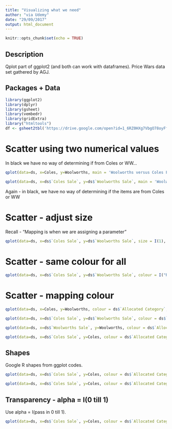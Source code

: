 ```yaml
---
title: "Visualizing what we need"
author: "via Udemy"
date: "29/09/2017"
output: html_document
---
```


```r
knitr::opts_chunk$set(echo = TRUE)
```
 
## Description

Qplot part of ggplot2 (and both can work with dataframes). Price Wars data set gathered by AGJ.

## Packages + Data

```r
library(ggplot2)
library(dplyr)
library(gsheet)
library(vembedr)
library(gridExtra)
library("htmltools")
df <- gsheet2tbl('https://drive.google.com/open?id=1_6RZ0HXg7VbgO78oyFfUyZaFOUHYWijy8XH1_jw5tA4')
```

# Scatter using two numerical values

In black we have no way of determining if from Coles or WW...

```r
qplot(data=ds, x=Coles, y=Woolworths, main = 'Woolworths versus Coles Full Price Scatter Plot',  ylab = 'Woolworths Items (AUD)', xlab = 'Coles Items (AUD)')
```

```r
qplot(data=ds, x=ds$`Coles Sale`, y=ds$`Woolworths Sale`, main = 'Woolworths Sale versus Coles Sale Scatter Plot',  ylab = 'Woolworths Sale Items (AUD)', xlab = 'Coles Sale Items (AUD)')
```

Again - in black, we have no way of determining if the items are from Coles or WW

# Scatter - adjust size
Recall - "Mapping is when we are assigning a parameter"

```r
qplot(data=ds, x=ds$`Coles Sale`, y=ds$`Woolworths Sale`, size = I(1), main = 'Woolworths Sale versus Coles Sale Scatter Plot',  ylab = 'Woolworths Sale Items (AUD)', xlab = 'Coles Sale Items (AUD)')
```

# Scatter - same colour for all

```r
qplot(data=ds, x=ds$`Coles Sale`, y=ds$`Woolworths Sale`, colour = I("Red"), size = I(1), main = 'Woolworths Sale versus Coles Sale Scatter Plot',  ylab = 'Woolworths Sale Items (AUD)', xlab = 'Coles Sale Items (AUD)')
```

# Scatter - mapping colour

```r
qplot(data=ds, x=Coles, y=Woolworths, colour = ds$`Allocated Category`, main = 'Woolworths versus Coles Full Price Scatter Plot',  ylab = 'Woolworths Items (AUD)', xlab = 'Coles Items (AUD)') + theme(legend.title=element_blank())
```


```r
qplot(data=ds, x=ds$`Coles Sale`, y=ds$`Woolworths Sale`, colour = ds$`Allocated Category`, main = 'Woolworths Sale versus Coles Sale Scatter Plot',  ylab = 'Woolworths Sale Items (AUD)', xlab = 'Coles Sale Items (AUD)') + theme(legend.title=element_blank())
```

```r
qplot(data=ds, x=ds$`Woolworths Sale`, y=Woolworths, colour = ds$`Allocated Category`, main = 'Woolworths Sale Price versus Woolworths Full Price Scatter Plot',  ylab = 'Full Price Items (AUD)', xlab = 'Sale Items (AUD)') + theme(legend.title=element_blank())
```

```r
qplot(data=ds, x=ds$`Coles Sale`, y=Coles, colour = ds$`Allocated Category`, main = 'Coles Sale Price versus Coles Full Price Scatter Plot',  ylab = 'Full Price Items (AUD)', xlab = 'Sale Items (AUD)') + theme(legend.title=element_blank())
```

## Shapes

Google R shapes from ggplot codes.

```r
qplot(data=ds, x=ds$`Coles Sale`, y=Coles, colour = ds$`Allocated Category`, shape = I(17), main = 'Coles Sale Price versus Coles Full Price Scatter Plot',  ylab = 'Full Price Items (AUD)', xlab = 'Sale Items (AUD)') + theme(legend.title=element_blank())
```

```r
qplot(data=ds, x=ds$`Coles Sale`, y=Coles, colour = ds$`Allocated Category`, shape = I(1), main = 'Coles Sale Price versus Coles Full Price Scatter Plot',  ylab = 'Full Price Items (AUD)', xlab = 'Sale Items (AUD)') + theme(legend.title=element_blank())
```

## Transparency - alpha = I(0 till 1)

Use alpha = I(pass in 0 till 1).

```r
qplot(data=ds, x=ds$`Coles Sale`, y=Coles, colour = ds$`Allocated Category`, alpha = I(0.6), main = 'Coles Sale Price versus Coles Full Price Scatter Plot',  ylab = 'Full Price Items (AUD)', xlab = 'Sale Items (AUD)') + theme(legend.title=element_blank())
```
